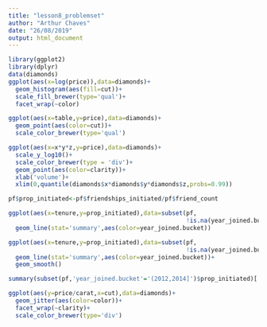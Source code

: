 ```yaml
---
title: "lesson8_problemset"
author: "Arthur Chaves"
date: "26/08/2019"
output: html_document
---
```


```r
library(ggplot2)
library(dplyr)
data(diamonds)
ggplot(aes(x=log(price)),data=diamonds)+
  geom_histogram(aes(fill=cut))+
  scale_fill_brewer(type='qual')+
  facet_wrap(~color)
```

```r
ggplot(aes(x=table,y=price),data=diamonds)+
  geom_point(aes(color=cut))+
  scale_color_brewer(type='qual')
```

```r
ggplot(aes(x=x*y*z,y=price),data=diamonds)+
  scale_y_log10()+
  scale_color_brewer(type = 'div')+
  geom_point(aes(color=clarity))+
  xlab('volume')+
  xlim(0,quantile(diamonds$x*diamonds$y*diamonds$z,probs=0.99))
```

```r
pf$prop_initiated<-pf$friendships_initiated/pf$friend_count
```

```r
ggplot(aes(x=tenure,y=prop_initiated),data=subset(pf,
                                                  !is.na(year_joined.bucket)))+
  geom_line(stat='summary',aes(color=year_joined.bucket))
```

```r
ggplot(aes(x=tenure,y=prop_initiated),data=subset(pf,
                                                  !is.na(year_joined.bucket)))+
  geom_line(stat='summary',aes(color=year_joined.bucket))+
  geom_smooth()
```

```r
summary(subset(pf,'year_joined.bucket'='(2012,2014]')$prop_initiated)['Mean']
```

```r
ggplot(aes(y=price/carat,x=cut),data=diamonds)+
  geom_jitter(aes(color=color))+
  facet_wrap(~clarity)+
  scale_color_brewer(type='div')
```

